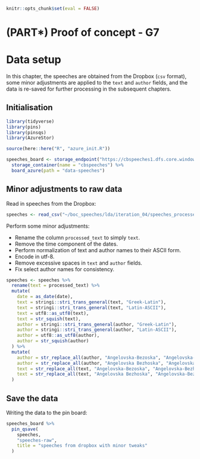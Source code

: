 ```r
knitr::opts_chunk$set(eval = FALSE)
```

# (PART\*) Proof of concept - G7 {.unnumbered}

# Data setup

In this chapter, the speeches are obtained from the Dropbox (`csv` format), some minor adjustments
are applied to the `text` and `author` fields, and the data is re-saved for further processing in
the subsequent chapters.

## Initialisation

```r
library(tidyverse)
library(pins)
library(pinsqs)
library(AzureStor)

source(here::here("R", "azure_init.R"))

speeches_board <- storage_endpoint("https://cbspeeches1.dfs.core.windows.net/", token=token) %>%
  storage_container(name = "cbspeeches") %>%
  board_azure(path = "data-speeches")
```

## Minor adjustments to raw data

Read in speeches from the Dropbox:

```r
speeches <- read_csv("~/boc_speeches/lda/iteration_04/speeches_processed.csv")
```

Perform some minor adjustments:

- Rename the column `processed_text` to simply `text`.
- Remove the time component of the dates.
- Perform normalization of text and author names to their ASCII form.
- Encode in utf-8.
- Remove excessive spaces in `text` and `author` fields.
- Fix select author names for consistency.

```r
speeches <- speeches %>%
  rename(text = processed_text) %>%
  mutate(
    date = as_date(date),
    text = stringi::stri_trans_general(text, "Greek-Latin"),
    text = stringi::stri_trans_general(text, "Latin-ASCII"),
    text = utf8::as_utf8(text),
    text = str_squish(text),
    author = stringi::stri_trans_general(author, "Greek-Latin"),
    author = stringi::stri_trans_general(author, "Latin-ASCII"),
    author = utf8::as_utf8(author),
    author = str_squish(author)
  ) %>%
  mutate(
    author = str_replace_all(author, "Angelovska-Bezoska", "Angelovska-Bezhoska"),
    author = str_replace_all(author, "Angelovska Bezhoska", "Angelovska-Bezhoska"),
    text = str_replace_all(text, "Angelovska-Bezoska", "Angelovska-Bezhoska"),
    text = str_replace_all(text, "Angelovska Bezhoska", "Angelovska-Bezhoska")
  )
```

## Save the data

Writing the data to the pin board:

```r
speeches_board %>%
  pin_qsave(
    speeches,
    "speeches-raw",
    title = "speeches from dropbox with minor tweaks"
  )
```
